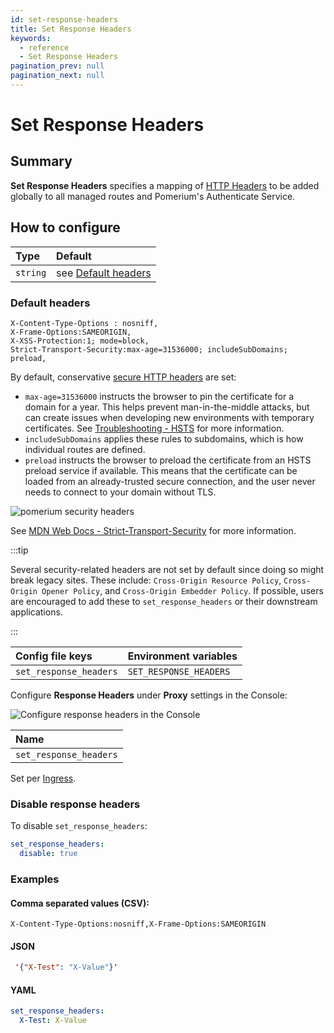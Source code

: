 ```yaml
---
id: set-response-headers
title: Set Response Headers
keywords:
  - reference
  - Set Response Headers
pagination_prev: null
pagination_next: null
---
```



# Set Response Headers

## Summary

**Set Response Headers** specifies a mapping of [HTTP Headers](https://developer.mozilla.org/en-US/docs/Web/HTTP/Headers) to be added globally to all managed routes and Pomerium's Authenticate Service.

## How to configure

| **Type** | **Default**                     |
| :------- | :------------------------------ |
| `string` | see [Default headers](#default) |

### Default headers

```headers
X-Content-Type-Options : nosniff,
X-Frame-Options:SAMEORIGIN,
X-XSS-Protection:1; mode=block,
Strict-Transport-Security:max-age=31536000; includeSubDomains; preload,
```

By default, conservative [secure HTTP headers](https://www.owasp.org/index.php/OWASP_Secure_Headers_Project) are set:

- `max-age=31536000` instructs the browser to pin the certificate for a domain for a year. This helps prevent man-in-the-middle attacks, but can create issues when developing new environments with temporary certificates. See [Troubleshooting - HSTS](/docs/internals/troubleshooting#http-strict-transport-security-hsts) for more information.
- `includeSubDomains` applies these rules to subdomains, which is how individual routes are defined.
- `preload` instructs the browser to preload the certificate from an HSTS preload service if available. This means that the certificate can be loaded from an already-trusted secure connection, and the user never needs to connect to your domain without TLS.

![pomerium security headers](img/security-headers.png)

See [MDN Web Docs - Strict-Transport-Security](https://developer.mozilla.org/en-US/docs/Web/HTTP/Headers/Strict-Transport-Security) for more information.

:::tip

Several security-related headers are not set by default since doing so might break legacy sites. These include: `Cross-Origin Resource Policy`, `Cross-Origin Opener Policy`, and `Cross-Origin Embedder Policy`. If possible, users are encouraged to add these to `set_response_headers` or their downstream applications.

:::

<Tabs>
<TabItem value="Core" label="Core">

| **Config file keys**   | **Environment variables** |
| :--------------------- | :------------------------ |
| `set_response_headers` | `SET_RESPONSE_HEADERS`    |

</TabItem>
<TabItem value="Enterprise" label="Enterprise">

Configure **Response Headers** under **Proxy** settings in the Console:

![Configure response headers in the Console](./img/proxy-settings/response-headers.png)

</TabItem>
<TabItem value="Kubernetes" label="Kubernetes">

| **Name**               |
| :--------------------- |
| `set_response_headers` |

Set per [Ingress](/docs/deploying/k8s/ingress).

</TabItem>
</Tabs>

### Disable response headers

To disable `set_response_headers`:

```yaml
set_response_headers:
  disable: true
```

### Examples

#### Comma separated values (CSV):

```csv
X-Content-Type-Options:nosniff,X-Frame-Options:SAMEORIGIN
```

#### JSON

```JSON
 '{"X-Test": "X-Value"}'
```

#### YAML

```yaml
set_response_headers:
  X-Test: X-Value
```
